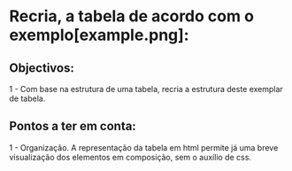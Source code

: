 # Recria, a tabela de acordo com o exemplo[example.png]:

## Objectivos:

1 - Com base na estrutura de uma tabela, recria a estrutura deste exemplar de tabela.

## Pontos a ter em conta:

1 - Organização.
A representação da tabela em html permite já uma breve visualização dos elementos em composição, sem o auxílio de css.
